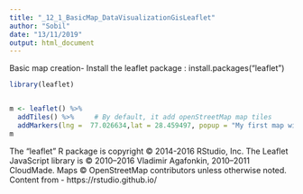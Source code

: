 ```yaml
---
title: "_12_1_BasicMap_DataVisualizationGisLeaflet"
author: "Sobil"
date: "13/11/2019"
output: html_document
---
```


Basic map creation- 
Install the leaflet package : install.packages("leaflet")


```r

library(leaflet)


m <- leaflet() %>% 
  addTiles() %>%     # By default, it add openStreetMap map tiles
  addMarkers(lng =  77.026634,lat = 28.459497, popup = "My first map with R")
m

```



The "leaflet" R package is copyright © 2014-2016 RStudio, Inc.
The Leaflet JavaScript library is © 2010–2016 Vladimir Agafonkin, 2010–2011 CloudMade.
Maps © OpenStreetMap contributors unless otherwise noted.
Content from - https://rstudio.github.io/